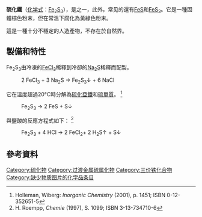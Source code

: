 {{Chembox
|CustomizedImage=[[File:Fe3+.svg|File:Fe3+.svg]][[File:Fe3+.svg|File:Fe3+.svg]][[File:Sulfidion.svg|File:Sulfidion.svg]][[File:Sulfidion.svg|File:Sulfidion.svg]][[File:Sulfidion.svg|File:Sulfidion.svg]]
| IUPACName = Iron(III) sulfide
| OtherNames = 硫化鐵
| Section1 = {{Chembox Identifiers
| CASNo = 12063-27-3
| CASNo_Ref = {{cascite|correct|CAS}}
|   PubChem  =  160957
|   SMILES  =  |  ChEBI_Ref  = {{ebicite|changed|EBI}}|  ChEBI  =  75899
}}
| Section2 = {{Chembox Properties
|  Formula = Fe<sub>2</sub>S<sub>3</sub>
|  MolarMass = 207.90 <ref name="Ho"> Charles D. Hodgman, ''Handbook of Chemistry and Physics'' (1961), p.590 </ref>
|  Appearance = 黃綠色 <ref name="Ho"/>
|  Density = 4.3 g/cm<sup>3</sup> <ref name="Ho"/>
|  MeltingPt = 分解 <ref name="Ho"/>
|  BoilingPt = 
|  Solubility = 極微溶 <ref name="Ho"/>}}
| Section3 = {{Chembox Hazards
|  MainHazards = 
|  FlashPt = 
|  Autoignition = }}
}}

'''硫化鐵'''（[[化学式|化学式]]：[[铁|Fe]]<sub>2</sub>[[硫|S]]<sub>3</sub>），是{{le|鐵的硫化物|iron sulfide}}之一，此外，常见的還有[[硫化亚铁|FeS]]和[[二硫化亚铁|FeS<sub>2</sub>]]。它是一種固體棕色粉末，但在常溫下腐化為黃綠色粉末。 

這是一種十分不穩定的人造產物，不存在於自然界。

==製備和特性==
Fe<sub>2</sub>S<sub>3</sub>由冷凍的[[FeCl3|FeCl<sub>3</sub>]]稀釋到冷卻的[[硫化鈉|Na<sub>2</sub>S]]稀釋而配製。
:     2 FeCl<sub>3 </sub> + 3 Na<sub>2</sub>S → Fe<sub>2</sub>S<sub>3</sub>↓ + 6 NaCl<br>
它在溫度超過20°C時分解為[[硫化亞鐵|硫化亞鐵]]和[[硫|硫單質]]。 
<ref  name ="HoWi">Holleman, Wiberg: ''Inorganic Chemistry'' (2001), p. 1451; ISBN 0-12-352651-5</ref>
:    Fe<sub>2</sub>S<sub>3</sub> → 2 FeS + S↓
與鹽酸的反應方程式如下： 
<ref  name ="Roe"> H. Roempp, ''Chemie'' (1997), S. 1099; ISBN 3-13-734710-6</ref>
:    Fe<sub>2</sub>S<sub>3</sub> + 4 HCl →  2 FeCl<sub>2 </sub>+ 2 H<sub>2</sub>S↑ + S↓

==參考資料==
{{reflist}}

{{铁化合物}}
{{硫化物}}

[[Category:硫化物|Category:硫化物]]
[[Category:过渡金属硫属化物|Category:过渡金属硫属化物]]
[[Category:三价铁化合物|Category:三价铁化合物]]
[[Category:缺少物质图片的化学品条目|Category:缺少物质图片的化学品条目]]